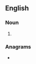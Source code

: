 ==English==

===Noun===
{{head|en|noun form}}

# {{plural of|en|leat}}

===Anagrams===
* {{anagrams|en|a=aelst|Astle|ETLAs|Slate|Teals|Tesla|astel|laste|lates|least|salet|setal|slate|stale|steal|stela|taels|tales|teals|telas|tesla}}